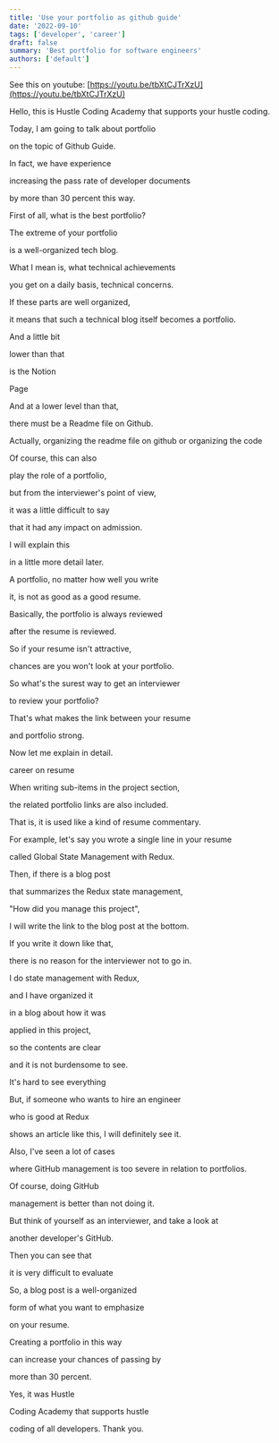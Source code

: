 ```yaml
---
title: 'Use your portfolio as github guide'
date: '2022-09-10'
tags: ['developer', 'career']
draft: false
summary: 'Best portfolio for software engineers'
authors: ['default']
---
```


See this on youtube:
[https://youtu.be/tbXtCJTrXzU](https://youtu.be/tbXtCJTrXzU)

Hello, this is Hustle Coding Academy that supports your hustle coding.

Today, I am going to talk about portfolio

on the topic of Github Guide.

In fact, we have experience

increasing the pass rate of developer documents

by more than 30 percent this way.

First of all, what is the best portfolio?

The extreme of your portfolio

is a well-organized tech blog.

What I mean is, what technical achievements

you get on a daily basis,
technical concerns.

If these parts are well organized,

it means that such a technical blog itself becomes a portfolio.

And a little bit

lower than that

is the Notion

Page

And at a lower level than that,

there must be a Readme file on Github.

Actually, organizing the readme file on github or organizing the code

Of course, this can also

play the role of a portfolio,

but from the interviewer's point of view,

it was a little difficult to say

that it had any impact on admission.

I will explain this

in a little more detail later.

A portfolio, no matter how well you write

it, is not as good as a good resume.

Basically, the portfolio is always reviewed

after the resume is reviewed.

So if your resume isn't attractive,

chances are you won't look at your portfolio.

So what's the surest way to get an interviewer

to review your portfolio?

That's what makes the link between your resume

and portfolio strong.

Now let me explain in detail.

career on resume

When writing sub-items in the project section,

the related portfolio links are also included.

That is, it is used like a kind of resume commentary.

For example, let's say you wrote a single line in your resume

called Global State Management with Redux.

Then, if there is a blog post

that summarizes the Redux state management,

"How did you manage this project",

I will write the link to the blog post at the bottom.

If you write it down like that,

there is no reason for the interviewer not to go in.

I do state management with Redux,

and I have organized it

in a blog about how it was

applied in this project,

so the contents are clear

and it is not burdensome to see.

It's hard to see everything

But, if someone who wants to hire an engineer

who is good at Redux

shows an article like this, I will definitely see it.

Also, I've seen a lot of cases

where GitHub management is too severe in relation to portfolios.

Of course, doing GitHub

management is better than not doing it.

But think of yourself as an interviewer, and take a look at

another developer's GitHub.

Then you can see that

it is very difficult to evaluate

So, a blog post is a well-organized

form of what you want to emphasize

on your resume.

Creating a portfolio in this way

can increase your chances of passing by

more than 30 percent.

Yes, it was Hustle

Coding Academy that supports hustle

coding of all developers. Thank you.
